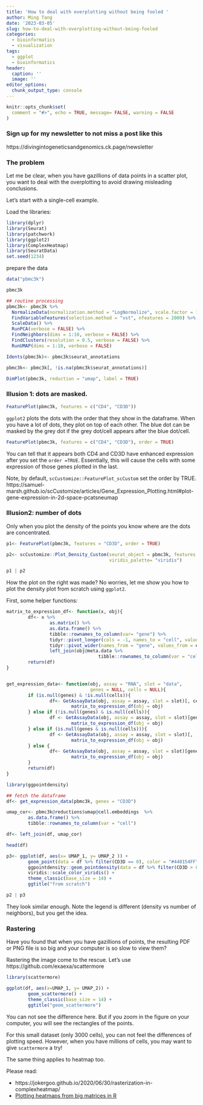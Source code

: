 ```yaml
---
title: 'How to deal with overplotting without being fooled '
author: Ming Tang
date: '2023-03-05'
slug: how-to-deal-with-overplotting-without-being-fooled
categories:
  - bioinformatics
  - visualization
tags:
  - ggplot
  - bioinformatics
header:
  caption: ''
  image: ''
editor_options: 
  chunk_output_type: console
---
```


```r
knitr::opts_chunk$set(
  comment = "#>", echo = TRUE, message= FALSE, warning = FALSE
)
```


### Sign up for my newsletter to not miss a post like this

https://divingintogeneticsandgenomics.ck.page/newsletter


### The problem 

Let me be clear, when you have gazillions of data points in a scatter plot, you
want to deal with the overplotting to avoid drawing misleading conclusions.

Let's start with a single-cell example.

Load the libraries:
```r
library(dplyr)
library(Seurat)
library(patchwork)
library(ggplot2)
library(ComplexHeatmap)
library(SeuratData)
set.seed(1234)
```

prepare the data

```r
data("pbmc3k")

pbmc3k

## routine processing
pbmc3k<- pbmc3k %>% 
  NormalizeData(normalization.method = "LogNormalize", scale.factor = 10000) %>%
  FindVariableFeatures(selection.method = "vst", nfeatures = 2000) %>%
  ScaleData() %>%
  RunPCA(verbose = FALSE) %>%
  FindNeighbors(dims = 1:10, verbose = FALSE) %>%
  FindClusters(resolution = 0.5, verbose = FALSE) %>%
  RunUMAP(dims = 1:10, verbose = FALSE)

Idents(pbmc3k)<- pbmc3k$seurat_annotations

pbmc3k<- pbmc3k[, !is.na(pbmc3k$seurat_annotations)]

DimPlot(pbmc3k, reduction = "umap", label = TRUE)
```

### Illusion 1: dots are masked.

```r
FeaturePlot(pbmc3k, features = c("CD4", "CD3D"))
```


`ggplot2` plots the dots with the order that they show in the dataframe. When you have 
a lot of dots, they plot on top of each other. The blue dot can be masked by
the grey dot if the grey dot/cell appears after the blue dot/cell.

```r
FeaturePlot(pbmc3k, features = c("CD4", "CD3D"), order = TRUE)
```

You can tell that it appears both CD4 and CD3D have enhanced expression after you set the `order =TRUE`.
Essentially, this will cause the cells with some expression of those genes plotted in the last.

Note, by default, `scCustomize::FeaturePlot_scCustom` set the order by TRUE. https://samuel-marsh.github.io/scCustomize/articles/Gene_Expression_Plotting.html#plot-gene-expression-in-2d-space-pcatsneumap


### Illusion2: number of dots 

Only when you plot the density of the points you know where are the dots are concentrated.

```r
p1<- FeaturePlot(pbmc3k, features = "CD3D", order = TRUE)

p2<- scCustomize::Plot_Density_Custom(seurat_object = pbmc3k, features = "CD3D",
                                      viridis_palette= "viridis")

p1 | p2
```

How the plot on the right was made?
No worries, let me show you how to plot the density plot from scratch using `ggplot2`.

First, some helper functions:

```r
matrix_to_expression_df<- function(x, obj){
        df<- x %>%
                as.matrix() %>% 
                as.data.frame() %>%
                tibble::rownames_to_column(var= "gene") %>%
                tidyr::pivot_longer(cols = -1, names_to = "cell", values_to = "expression") %>%
                tidyr::pivot_wider(names_from = "gene", values_from = expression) %>%
                left_join(obj@meta.data %>% 
                                  tibble::rownames_to_column(var = "cell"))
        return(df)
}


get_expression_data<- function(obj, assay = "RNA", slot = "data", 
                               genes = NULL, cells = NULL){
        if (is.null(genes) & !is.null(cells)){
                df<- GetAssayData(obj, assay = assay, slot = slot)[, cells, drop = FALSE] %>%
                        matrix_to_expression_df(obj = obj)
        } else if (!is.null(genes) & is.null(cells)){
                df <- GetAssayData(obj, assay = assay, slot = slot)[genes, , drop = FALSE] %>%
                        matrix_to_expression_df(obj = obj)
        } else if (is.null(genes & is.null(cells))){
                df <- GetAssayData(obj, assay = assay, slot = slot)[, , drop = FALSE] %>%
                        matrix_to_expression_df(obj = obj)
        } else {
                df<- GetAssayData(obj, assay = assay, slot = slot)[genes, cells, drop = FALSE] %>%
                        matrix_to_expression_df(obj = obj)
        }
        return(df)
}
```

```r
library(ggpointdensity)

## fetch the dataframe
df<- get_expression_data(pbmc3k, genes = "CD3D")

umap_cor<- pbmc3k@reductions$umap@cell.embeddings  %>%
        as.data.frame() %>%
        tibble::rownames_to_column(var = "cell")

df<- left_join(df, umap_cor)

head(df)

p3<- ggplot(df, aes(x= UMAP_1, y= UMAP_2 )) +
        geom_point(data = df %>% filter(CD3D == 0), color = "#440154FF", size = 0.6) +
        ggpointdensity::geom_pointdensity(data = df %>% filter(CD3D > 0), size = 0.6) +
        viridis::scale_color_viridis() +
        theme_classic(base_size = 14) +
        ggtitle("from scratch")

p2 | p3
```

They look similar enough. Note the legend is different (density vs number of neighbors), but you get the idea.

### Rastering

Have you found that when you have gazillions of points, the resulting PDF or PNG file is so big and your computer
is so slow to view them?

Rastering the image come to the rescue. Let's use https://github.com/exaexa/scattermore

```r
library(scattermore)

ggplot(df, aes(x=UMAP_1, y= UMAP_2)) +
        geom_scattermore() +
        theme_classic(base_size = 14) +
        ggtitle("geom_scattermore")
```

You can not see the difference here. But if you zoom in
the figure on your computer, you will see the rectangles of the points.

For this small dataset (only 3000 cells), you can not feel the differences of plotting speed.
However, when you have millions of cells, you may want to give `scattermore` a try!

The same thing applies to heatmap too.

Please read:

* https://jokergoo.github.io/2020/06/30/rasterization-in-complexheatmap/   
* [Plotting heatmaps from big matrices in R](https://gdevailly.netlify.app/post/plotting-big-matrices-in-r/)
